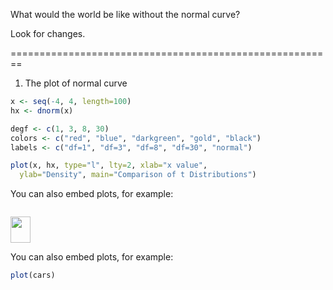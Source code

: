 What would the world be like without the normal curve?

Look for changes.

========================================================

1. The plot of normal curve
```r
x <- seq(-4, 4, length=100)
hx <- dnorm(x)

degf <- c(1, 3, 8, 30)
colors <- c("red", "blue", "darkgreen", "gold", "black")
labels <- c("df=1", "df=3", "df=8", "df=30", "normal")

plot(x, hx, type="l", lty=2, xlab="x value",
  ylab="Density", main="Comparison of t Distributions")
```

You can also embed plots, for example:

```r

```

<img src="http://upload.wikimedia.org/wikipedia/commons/d/d3/Nelumno_nucifera_open_flower_-_botanic_garden_adelaide2.jpg" height="42" width="32">

You can also embed plots, for example:

```r
plot(cars)
```

